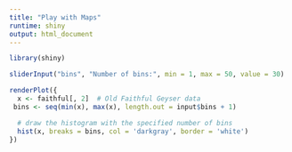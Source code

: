 ```yaml
---
title: "Play with Maps"
runtime: shiny
output: html_document
---
```

```r

library(shiny)

sliderInput("bins", "Number of bins:", min = 1, max = 50, value = 30)

renderPlot({
  x <- faithful[, 2]  # Old Faithful Geyser data
 bins <- seq(min(x), max(x), length.out = input$bins + 1)

  # draw the histogram with the specified number of bins
  hist(x, breaks = bins, col = 'darkgray', border = 'white')
})
```
